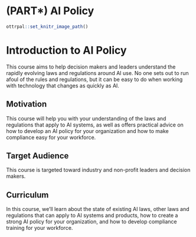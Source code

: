 
# (PART\*) AI Policy {-}

```r
ottrpal::set_knitr_image_path()
```

# Introduction to AI Policy

This course aims to help decision makers and leaders understand the rapidly evolving laws and regulations around AI use. No one sets out to run afoul of the rules and regulations, but it can be easy to do when working with technology that changes as quickly as AI.

## Motivation

This course will help you with your understanding of the laws and regulations that apply to AI systems, as well as offers practical advice on how to develop an AI policy for your organization and how to make compliance easy for your workforce.

## Target Audience  

This course is targeted toward industry and non-profit leaders and decision makers.

## Curriculum  

In this course, we’ll learn about the state of existing AI laws, other laws and regulations that can apply to AI systems and products, how to create a strong AI policy for your organization, and how to develop compliance training for your workforce.

